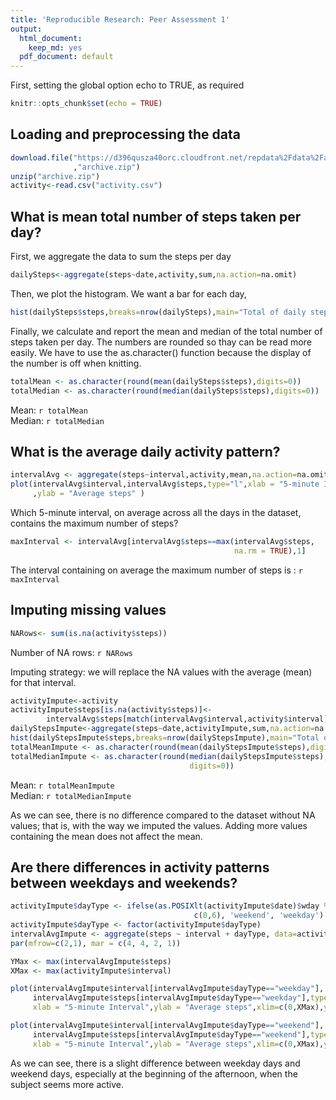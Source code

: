 ```yaml
---
title: 'Reproducible Research: Peer Assessment 1'
output:
  html_document:
    keep_md: yes
  pdf_document: default
---
```

First, setting the global option echo to TRUE, as required
```r
knitr::opts_chunk$set(echo = TRUE)
```

## Loading and preprocessing the data
```r
download.file("https://d396qusza40orc.cloudfront.net/repdata%2Fdata%2Factivity.zip"
              ,"archive.zip")
unzip("archive.zip")
activity<-read.csv("activity.csv")
```

## What is mean total number of steps taken per day?
First, we aggregate the data to sum the steps per day
```r
dailySteps<-aggregate(steps~date,activity,sum,na.action=na.omit)
```

Then, we plot the histogram. We want a bar for each day, 
```r
hist(dailySteps$steps,breaks=nrow(dailySteps),main="Total of daily steps",xlab="Steps",col="red")
```

Finally, we calculate and report the mean and median of the total number of 
steps taken per day. The numbers are rounded so thay can be read more easily. 
We have to use the as.character() function because the display of the number 
is off when knitting.

```r
totalMean <- as.character(round(mean(dailySteps$steps),digits=0))
totalMedian <- as.character(round(median(dailySteps$steps),digits=0))
```

Mean: `r totalMean`  
Median: `r totalMedian`

## What is the average daily activity pattern?

```r
intervalAvg <- aggregate(steps~interval,activity,mean,na.action=na.omit)
plot(intervalAvg$interval,intervalAvg$steps,type="l",xlab = "5-minute Interval"
     ,ylab = "Average steps" )
```

Which 5-minute interval, on average across all the days in the dataset, contains
the maximum number of steps?

```r
maxInterval <- intervalAvg[intervalAvg$steps==max(intervalAvg$steps,
                                                  na.rm = TRUE),1]
```
The interval containing on average the maximum number of steps 
is : `r maxInterval`  

## Imputing missing values

```r
NARows<- sum(is.na(activity$steps))
```
Number of NA rows: `r NARows`

Imputing strategy: we will replace the NA values with the average (mean) for 
that interval. 
```r
activityImpute<-activity
activityImpute$steps[is.na(activity$steps)]<-
        intervalAvg$steps[match(intervalAvg$interval,activity$interval)]
dailyStepsImpute<-aggregate(steps~date,activityImpute,sum,na.action=na.omit)
hist(dailyStepsImpute$steps,breaks=nrow(dailyStepsImpute),main="Total of daily steps",xlab="Steps",col="blue")
totalMeanImpute <- as.character(round(mean(dailyStepsImpute$steps),digits=0))
totalMedianImpute <- as.character(round(median(dailyStepsImpute$steps),
                                        digits=0))
```
Mean: `r totalMeanImpute`  
Median: `r totalMedianImpute`

As we can see, there is no difference compared to the dataset without NA values; that is, with the way we imputed the values. Adding more values containing the 
mean does not affect the mean.

## Are there differences in activity patterns between weekdays and weekends?

```r
activityImpute$dayType <- ifelse(as.POSIXlt(activityImpute$date)$wday %in% 
                                         c(0,6), 'weekend', 'weekday')
activityImpute$dayType <- factor(activityImpute$dayType)
intervalAvgImpute <- aggregate(steps ~ interval + dayType, data=activityImpute, mean)
par(mfrow=c(2,1), mar = c(4, 4, 2, 1))

YMax <- max(intervalAvgImpute$steps)
XMax <- max(activityImpute$interval)

plot(intervalAvgImpute$interval[intervalAvgImpute$dayType=="weekday"],
     intervalAvgImpute$steps[intervalAvgImpute$dayType=="weekday"],type="l",
     xlab = "5-minute Interval",ylab = "Average steps",xlim=c(0,XMax),ylim=c(0,YMax),main = "Weekday")

plot(intervalAvgImpute$interval[intervalAvgImpute$dayType=="weekend"],
     intervalAvgImpute$steps[intervalAvgImpute$dayType=="weekend"],type="l",
     xlab = "5-minute Interval",ylab = "Average steps",xlim=c(0,XMax),ylim=c(0,YMax),main = "Weekend")
```  
  
As we can see, there is a slight difference between weekday days and weekend 
days, especially at the beginning of the afternoon, when the subject seems more active.